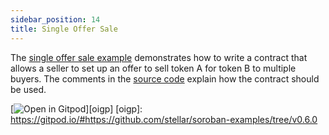 ```yaml
---
sidebar_position: 14
title: Single Offer Sale
---
```


The [single offer sale example] demonstrates how to write a contract that allows
a seller to set up an offer to sell token A for token B to multiple buyers. The
comments in the [source code] explain how the contract should be used.

[![Open in Gitpod](https://gitpod.io/button/open-in-gitpod.svg)][oigp]
[oigp]: https://gitpod.io/#https://github.com/stellar/soroban-examples/tree/v0.6.0

[single offer sale example]: https://github.com/stellar/soroban-examples/tree/v0.6.0/single_offer
[source code]: https://github.com/stellar/soroban-examples/blob/v0.6.0/single_offer/src/lib.rs
